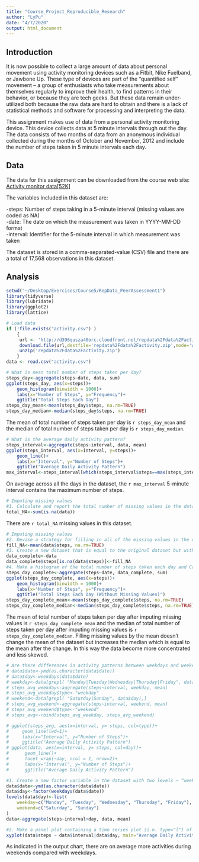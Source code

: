 ```yaml
---
title: "Course_Project_Reproducible_Research"
author: "LyPu"
date: "4/7/2020"
output: html_document
---
```


## Introduction

It is now possible to collect a large amount of data about personal movement using activity monitoring devices such as a Fitbit, Nike Fuelband, or Jawbone Up. These type of devices are part of the “quantified self” movement – a group of enthusiasts who take measurements about themselves regularly to improve their health, to find patterns in their behavior, or because they are tech geeks. But these data remain under-utilized both because the raw data are hard to obtain and there is a lack of statistical methods and software for processing and interpreting the data.  

This assignment makes use of data from a personal activity monitoring device. This device collects data at 5 minute intervals through out the day. The data consists of two months of data from an anonymous individual collected during the months of October and November, 2012 and include the number of steps taken in 5 minute intervals each day.  

## Data

The data for this assignment can be downloaded from the course web site: [Activity monitor data[52K]](http://d396qusza40orc.cloudfront.net/repdata%2Fdata%2Factivity.zip)

The variables included in this dataset are:

-steps: Number of steps taking in a 5-minute interval (missing values are coded as NA)  
-date: The date on which the measurement was taken in YYYY-MM-DD format  
-interval: Identifier for the 5-minute interval in which measurement was taken  

The dataset is stored in a comma-separated-value (CSV) file and there are a total of 17,568 observations in this dataset.

## Analysis

```r
setwd("~/Desktop/Exercises/Course5/RepData_PeerAssessment1")
library(tidyverse)
library(lubridate)
library(ggplot2)
library(lattice)
```

```r
# Load data
if (!file.exists("activity.csv") )
    {
     url <- 'http://d396qusza40orc.cloudfront.net/repdata%2Fdata%2Factivity.zip'  
     download.file(url,destfile='repdata%2Fdata%2Factivity.zip',mode='wb')  
     unzip('repdata%2Fdata%2Factivity.zip')
    }
data <- read.csv("activity.csv") 
```

```r
# What is mean total number of steps taken per day?
steps_day<-aggregate(steps~date, data, sum)
ggplot(steps_day, aes(x=steps))+
    geom_histogram(binwidth = 1000)+
    labs(x="Number of Steps", y="Frequency")+
    ggtitle("Total Steps Each Day")
steps_day_mean<-mean(steps_day$steps, na.rm=TRUE)
steps_day_median<-median(steps_day$steps, na.rm=TRUE)
```
The mean of total number of steps taken per day is `r steps_day_mean` and the median of total number of steps taken per day is `r steps_day_median`.

```r
# What is the average daily activity pattern?
steps_interval<-aggregate(steps~interval, data, mean)
ggplot(steps_interval, aes(x=interval, y=steps))+
    geom_line()+
    labs(x="Interval", y="Number of Steps")+
    ggtitle("Average Daily Activity Pattern")
max_interval<-steps_interval[which(steps_interval$steps==max(steps_interval$steps)),1]
```
On average across all the days in the dataset, the `r max_interval` 5-minute interval contains the maximum number of steps.

```r
# Imputing missing values
#1. Calculate and report the total number of missing values in the dataset (i.e. the total number of rows with NAs)
total_NA<-sum(is.na(data))
```
There are `r total_NA` missing values in this dataset.

```r
# Imputing missing values
#2. Devise a strategy for filling in all of the missing values in the dataset. The strategy does not need to be sophisticated. For example, you could use the mean/median for that day, or the mean for that 5-minute interval, etc. 
fill_NA<-mean(data$steps, na.rm=TRUE)
#3. Create a new dataset that is equal to the original dataset but with the missing data filled in.
data_complete<-data
data_complete$steps[is.na(data$steps)]<-fill_NA
#4. Make a histogram of the total number of steps taken each day and Calculate and report the mean and median total number of steps taken per day. Do these values differ from the estimates from the first part of the assignment? What is the impact of imputing missing data on the estimates of the total daily number of steps?
steps_day_complete<-aggregate(steps~date, data_complete, sum)
ggplot(steps_day_complete, aes(x=steps))+
    geom_histogram(binwidth = 1000)+
    labs(x="Number of Steps", y="Frequency")+
    ggtitle("Total Steps Each Day (Without Missing Values)")
steps_day_complete_mean<-mean(steps_day_complete$steps, na.rm=TRUE)
steps_day_complete_median<-median(steps_day_complete$steps, na.rm=TRUE)
```
The mean of total number of steps taken per day after imputing missing values is `r steps_day_complete_mean` and the median of total number of steps taken per day after imputing missing values is `r steps_day_complete_median`. 
Filling missing values by the mean doesn't change the mean of the dataset but increases the median which is equal to the mean after the change. In this way the data become more concentrated and less skewed.

```r
# Are there differences in activity patterns between weekdays and weekends?
# data$date<-ymd(as.character(data$date))
# data$day<-weekdays(data$date)
# weekday<-data[grepl( "Monday|Tuesday|Wednesday|Thursday|Friday", data$day),]
# steps_avg_weekday<-aggregate(steps~interval, weekday, mean)
# steps_avg_weekday$type<-"weekday"
# weekend<-data[grepl( "Saturday|Sunday", data$day),]
# steps_avg_weekend<-aggregate(steps~interval, weekend, mean)
# steps_avg_weekend$type<-"weekend"
# steps_avg<-rbind(steps_avg_weekday, steps_avg_weekend)

# ggplot(steps_avg, aes(x=interval, y= steps, col=type))+
#     geom_line(lwd=1)+
#     labs(x="Interval", y="Number of Steps")+
#     ggtitle("Average Daily Activity Pattern")
# ggplot(data, aes(x=interval, y= steps, col=day))+
#      geom_line()+
#      facet_wrap(~day, ncol = 1, nrow=2)+
#      labs(x="Interval", y="Number of Steps")+
#      ggtitle("Average Daily Activity Pattern")

#1. Create a new factor variable in the dataset with two levels – “weekday” and “weekend” indicating whether a given date is a weekday or weekend day.
data$date<-ymd(as.character(data$date))
data$day<-factor(weekdays(data$date))
levels(data$day)<-list(
    weekday=c("Monday", "Tuesday", "Wednesday", "Thursday", "Friday"),
    weekend=c("Saturday", "Sunday")
)
data<-aggregate(steps~interval+day, data, mean)

#2. Make a panel plot containing a time series plot (i.e. type="l") of the 5-minute interval (x-axis) and the average number of steps taken, averaged across all weekday days or weekend days (y-axis).    
xyplot(data$steps ~ data$interval|data$day, main="Average Daily Activity Pattern",xlab="Interval", ylab="Number of Steps",layout=c(1,2), type="l")
```
As indicated in the output chart, there are on average more activities during weekends compared with weekdays.
